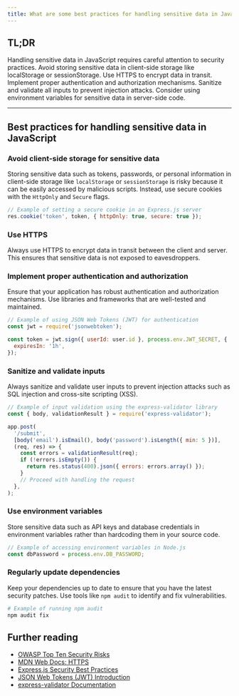```yaml
---
title: What are some best practices for handling sensitive data in JavaScript?
---
```


## TL;DR

Handling sensitive data in JavaScript requires careful attention to security practices. Avoid storing sensitive data in client-side storage like localStorage or sessionStorage. Use HTTPS to encrypt data in transit. Implement proper authentication and authorization mechanisms. Sanitize and validate all inputs to prevent injection attacks. Consider using environment variables for sensitive data in server-side code.

---

## Best practices for handling sensitive data in JavaScript

### Avoid client-side storage for sensitive data

Storing sensitive data such as tokens, passwords, or personal information in client-side storage like `localStorage` or `sessionStorage` is risky because it can be easily accessed by malicious scripts. Instead, use secure cookies with the `HttpOnly` and `Secure` flags.

```js
// Example of setting a secure cookie in an Express.js server
res.cookie('token', token, { httpOnly: true, secure: true });
```

### Use HTTPS

Always use HTTPS to encrypt data in transit between the client and server. This ensures that sensitive data is not exposed to eavesdroppers.

### Implement proper authentication and authorization

Ensure that your application has robust authentication and authorization mechanisms. Use libraries and frameworks that are well-tested and maintained.

```js
// Example of using JSON Web Tokens (JWT) for authentication
const jwt = require('jsonwebtoken');

const token = jwt.sign({ userId: user.id }, process.env.JWT_SECRET, {
  expiresIn: '1h',
});
```

### Sanitize and validate inputs

Always sanitize and validate user inputs to prevent injection attacks such as SQL injection and cross-site scripting (XSS).

```js
// Example of input validation using the express-validator library
const { body, validationResult } = require('express-validator');

app.post(
  '/submit',
  [body('email').isEmail(), body('password').isLength({ min: 5 })],
  (req, res) => {
    const errors = validationResult(req);
    if (!errors.isEmpty()) {
      return res.status(400).json({ errors: errors.array() });
    }
    // Proceed with handling the request
  },
);
```

### Use environment variables

Store sensitive data such as API keys and database credentials in environment variables rather than hardcoding them in your source code.

```js
// Example of accessing environment variables in Node.js
const dbPassword = process.env.DB_PASSWORD;
```

### Regularly update dependencies

Keep your dependencies up to date to ensure that you have the latest security patches. Use tools like `npm audit` to identify and fix vulnerabilities.

```bash
# Example of running npm audit
npm audit fix
```

## Further reading

- [OWASP Top Ten Security Risks](https://owasp.org/www-project-top-ten/)
- [MDN Web Docs: HTTPS](https://developer.mozilla.org/en-US/docs/Web/Security/HTTP_strict_transport_security)
- [Express.js Security Best Practices](https://expressjs.com/en/advanced/best-practice-security.html)
- [JSON Web Tokens (JWT) Introduction](https://jwt.io/introduction/)
- [express-validator Documentation](https://express-validator.github.io/docs/)
